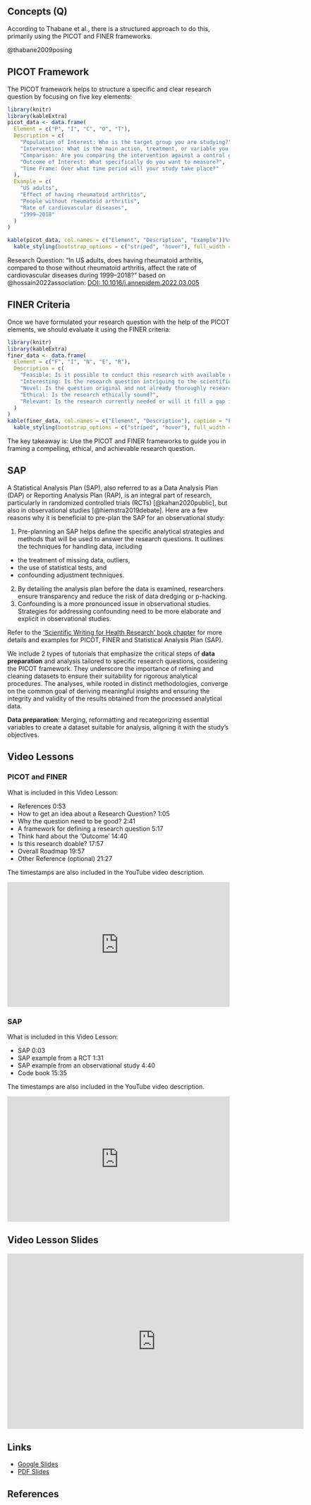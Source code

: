 ## Concepts (Q) {.unnumbered}

According to Thabane et al., there is a structured approach to do this, primarily using the PICOT and FINER frameworks.

::: column-margin
@thabane2009posing
:::

## PICOT Framework

The PICOT framework helps to structure a specific and clear research question by focusing on five key elements:

```r
library(knitr)
library(kableExtra)
picot_data <- data.frame(
  Element = c("P", "I", "C", "O", "T"),
  Description = c(
    "Population of Interest: Who is the target group you are studying?",
    "Intervention: What is the main action, treatment, or variable you're looking at?",
    "Comparison: Are you comparing the intervention against a control group or usual care?",
    "Outcome of Interest: What specifically do you want to measure?",
    "Time Frame: Over what time period will your study take place?"
  ),
  Example = c(
    "US adults",
    "Effect of having rheumatoid arthritis",
    "People without rheumatoid arthritis",
    "Rate of cardiovascular diseases",
    "1999–2018"
  )
)

kable(picot_data, col.names = c("Element", "Description", "Example"))%>%
  kable_styling(bootstrap_options = c("striped", "hover"), full_width = F)
```

::: column-margin
Research Question: "In US adults, does having rheumatoid arthritis, compared to those without rheumatoid arthritis, affect the rate of cardiovascular diseases during 1999--2018?" based on @hossain2022association: [DOI: 10.1016/j.annepidem.2022.03.005](https://doi.org/10.1016/j.annepidem.2022.03.005)
:::

## FINER Criteria

Once we have formulated your research question with the help of the PICOT elements, we should evaluate it using the FINER criteria:

```r
library(knitr)
library(kableExtra)
finer_data <- data.frame(
  Element = c("F", "I", "N", "E", "R"),
  Description = c(
    "Feasible: Is it possible to conduct this research with available resources?",
    "Interesting: Is the research question intriguing to the scientific community?",
    "Novel: Is the question original and not already thoroughly researched?",
    "Ethical: Is the research ethically sound?",
    "Relevant: Is the research currently needed or will it fill a gap in existing knowledge?"
  )
)
kable(finer_data, col.names = c("Element", "Description"), caption = "FINER Criteria")%>%
  kable_styling(bootstrap_options = c("striped", "hover"), full_width = F)
```

The key takeaway is: Use the PICOT and FINER frameworks to guide you in framing a compelling, ethical, and achievable research question.

## SAP

A Statistical Analysis Plan (SAP), also referred to as a Data Analysis Plan (DAP) or Reporting Analysis Plan (RAP), is an integral part of research, particularly in randomized controlled trials (RCTs) [@kahan2020public], but also in observational studies [@hiemstra2019debate]. Here are a few reasons why it is beneficial to pre-plan the SAP for an observational study:

1.  Pre-planning an SAP helps define the specific analytical strategies and methods that will be used to answer the research questions. It outlines the techniques for handling data, including

-   the treatment of missing data, outliers,
-   the use of statistical tests, and
-   confounding adjustment techniques.

2.  By detailing the analysis plan before the data is examined, researchers ensure transparency and reduce the risk of data dredging or p-hacking.
3.  Confounding is a more pronounced issue in observational studies. Strategies for addressing confounding need to be more elaborate and explicit in observational studies.

::: column-margin
Refer to the ['Scientific Writing for Health Research' book chapter](https://ehsanx.github.io/Scientific-Writing-for-Health-Research/research-question.html) for more details and examples for PICOT, FINER and Statistical Analysis Plan (SAP).
:::

::: callout-note
We include 2 types of tutorials that emphasize the critical steps of **data preparation** and analysis tailored to specific research questions, cosidering the PICOT framework. They underscore the importance of refining and cleaning datasets to ensure their suitability for rigorous analytical procedures. The analyses, while rooted in distinct methodologies, converge on the common goal of deriving meaningful insights and ensuring the integrity and validity of the results obtained from the processed analytical data.
:::

::: column-margin
**Data preparation**: Merging, reformatting and recategorizing essential variables to create a dataset suitable for analysis, aligning it with the study's objectives.
:::

## Video Lessons

::: callout-tip
### PICOT and FINER

What is included in this Video Lesson:

-   References 0:53
-   How to get an idea about a Research Question? 1:05
-   Why the question need to be good? 2:41
-   A framework for defining a research question 5:17
-   Think hard about the ‘Outcome’ 14:40
-   Is this research doable? 17:57
-   Overall Roadmap 19:57
-   Other Reference (optional) 21:27

The timestamps are also included in the YouTube video description.
:::

::: {style="position: relative; padding-bottom: 56.25%; height: 0; overflow: hidden;"}
<iframe src="https://www.youtube.com/embed/eU6IyhwTVbk" style="position: absolute; top: 0; left: 0; width: 100%; height: 100%; border:0;" allowfullscreen>

</iframe>
:::

::: callout-tip
### SAP

What is included in this Video Lesson:

-   SAP 0:03
-   SAP example from a RCT 1:31
-   SAP example from an observational study 4:40
-   Code book 15:35

The timestamps are also included in the YouTube video description.
:::

::: {style="position: relative; padding-bottom: 56.25%; height: 0; overflow: hidden;"}
<iframe src="https://www.youtube.com/embed/F7DARSfZpgA" style="position: absolute; top: 0; left: 0; width: 100%; height: 100%; border:0;" allowfullscreen>

</iframe>
:::

## Video Lesson Slides

<iframe src="https://docs.google.com/presentation/d/e/2PACX-1vQ92qqeu7IC_EqN9Ma_crf8rtH0N97HOvTU66uIwP_TM8h5HJX3wTdQ07qK58281j225VNKbdcV6Oqf/embed?start=false&amp;loop=false&amp;delayms=3000" frameborder="0" width="672" height="398" allowfullscreen="true" mozallowfullscreen="true" webkitallowfullscreen="true">

</iframe>

## Links

-   [Google Slides](https://docs.google.com/presentation/d/1rZj_o6lBBqwlt4q26tNNXHSqyJMH7sdsHPkhFUG7tbo/edit?usp=sharing)
-   [PDF Slides](slides/researchQ.pdf)

## References
